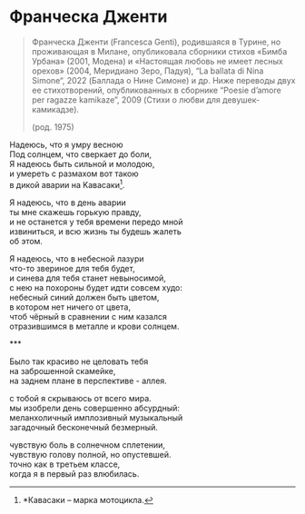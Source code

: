 # Франческа Дженти

> Франческа Дженти (Francesca Genti), pодившаяся в Турине, но проживающая в Милане, опубликовала сборники стихов «Бимба Урбана» (2001, Модена) и «Настоящая любовь не имеет лесных орехов» (2004, Меридиано Зеро, Падуя), “La ballata di Nina Simone“, 2022 (Баллада о Нине Симоне) и др. Ниже переводы двух ее стихотворений, опубликованных в сборнике “Poesie d'amore per ragazze kamikaze”, 2009 (Стихи о любви для девушек-камикадзе).
>
> (род. 1975)

Надеюсь, что я умру весною\
Под солнцем, что сверкает до боли,\
Я надеюсь быть сильной и молодою,\
и умереть с размахом вот такою\
в дикой аварии на Kавасаки[^дженти-1].

[^дженти-1]: \*Кавасаки – марка мотоцикла.

Я надеюсь, что в день аварии\
ты мне скажешь горькую правду,\
и не останется у тебя времени передо мной\
извиниться, и всю жизнь ты будешь жалеть\
об этом.

Я надеюсь, что в небесной лазури\
что-то звериное для тебя будет,\
и синева для тебя станет невыносимой,\
с нею на похороны будет идти совсем худо:\
небесный синий должен быть цветом,\
в котором нет ничего от цвета,\
чтоб чёрный в сравнении с ним казался\
отразившимся в металле и крови солнцем.\

\*\*\*\

Было так красиво не целовать тебя\
на заброшенной скамейке,\
на заднем плане в перспективе - аллея.

с тобой я скрываюсь от всего мира.\
мы изобрели день совершенно абсурдный:\
меланхоличный имплозивный музыкальный\
загадочный бесконечный безмерный.

чувствую боль в солнечном сплетении,\
чувствую голову полной, но опустевшей.\
точно как в третьем классе,\
когда я в первый раз влюбилась.
